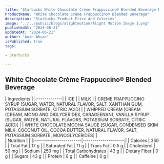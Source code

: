 ```yaml
---
title: "Starbucks White Chocolate Crème Frappuccino® Blended Beverage Price & Calories"
ProductName: "White Chocolate Crème Frappuccino® Blended Beverage" 
description: "Starbucks Product Price And Colories"
image: "../../public/blogs/alightmotion/Alight Motion Image 1.png"
publishedAt: "2024-06-21"
updatedAt: "2024-06-21"
author: "Amin Ahsan"
isPublished: true
tags:
                 
- Starbucks
      
---
```



## White Chocolate Crème Frappuccino® Blended Beverage
 
  
<div className="tables-container">
  <div className="table-wrapper">
    | Ingredients  |  
    |:-------------|
    | ICE          |       
    | MILK         |       
    | CREME FRAPPUCCINO SYRUP [SUGAR, WATER, NATURAL FLAVOR, SALT, XANTHAN GUM, POTASSIUM SORBATE, CITRIC ACID]         |       
    | WHIPPED CREAM [CREAM (CREAM, MONO AND DIGLYCERIDES, CARAGEENAN), VANILLA SYRUP (SUGAR, WATER, NATURAL FLAVORS, POTASSIUM SORBATE, CITRIC ACID)]         |       
    | WHITE CHOCOLATE MOCHA SAUCE [SUGAR, CONDENSED SKIM MILK, COCONUT OIL, COCOA BUTTER, NATURAL FLAVOR, SALT, POTASSIUM SORBATE, MONOGLYCERIDES]         |       
  </div>
  <div className="table-wrapper">
    | Nutrition               |                      |  
    |:------------------------|---------------------:|
    | Calories                | 350                  |
    | Total Fat               | 17 g                 |
    | Saturated Fat           | 11 g                 |
    | Trans Fat               | 0.5 g                |
    | Cholesterol             | 50 mg                |
    | Sodium                  | 250 mg               |
    | Total Carbohydrates     | 43 g                 |
    | Dietary Fiber           | 0 g                  |
    | Sugars                  | 43 g                 |
    | Protein                 | 6 g                  |
    | Caffeine                | 0 g                 |
  </div>
</div>
<style jsx>{`
  .tables-container {
    display: flex;
    flex-direction: row;
    gap: 30px;
  }
  .table-wrapper {
    width: 500px; /* Adjust as needed */
  }
  @media (max-width: 768px) {
    .tables-container {
      flex-direction: column;
      gap: 0px; /* Adjust as needed */
    }
    .table-wrapper {
      width: 100%; /* Adjust as needed */
    }
  }
`}</style>
